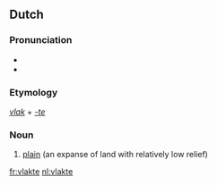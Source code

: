 ==Dutch==
{{wikipedia|lang=nl}}

===Pronunciation===
* {{IPA|/vlɑktə/|lang=nl}}
* {{audio|Nl-vlakte.ogg|Audio}}

===Etymology===
''[[vlak#Dutch|vlak]]'' + ''[[-te#Dutch|-te]]''

===Noun===
{{nl-noun||vlakten]]''' ''or'' '''[[vlaktes}}

# [[plain]] (an expanse of land with relatively low relief)

[[fr:vlakte]]
[[nl:vlakte]]